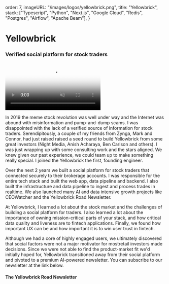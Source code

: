 
  order: 7,
  imageURL: "/images/logos/yellowbrick.png",
  title: "Yellowbrick",
  stack: ["Typescript", "Python", "Next.js", "Google Cloud", "Redis", "Postgres", "Airflow", "Apache Beam"],
}


# Yellowbrick

### Verified social platform for stock traders
<ArticleTags tags={metadata.stack} />

<div className="w-full max-w-[50%] lg:max-w-[280px] inline-block float-left" >
  <video
    playsInline={true}
    poster="/images/resume/yb-poster.png"
    className="p-0 pt-4 m-0 pr-8 mb-8"
    autoPlay muted loop
    src="/images/resume/yellowbrick.mp4"
    controls={false}
  />
</div>


In 2019 the meme stock revolution was well under way and the Internet was abound with misinformation and pump-and-dump scams. I was disappointed with the lack of a verified source of information for stock traders. Serendipitously, a couple of my friends from Zynga, Mark and Connor, had just raised raised a seed round to build Yellowbrick from some great investors (Night Media, Anish Acharaya, Ben Carlson and others). I was just wrapping up with some consulting work and the stars aligned. We knew given our past experience, we could team up to make something really special. I joined the Yellowbrick the first, founding engineer.

Over the next 2 years we built a social platform for stock traders that connected securely to their brokerage accounts. I was responsible for the entire tech stack and built the web app, data pipeline and backend. I also built the infrastructure and data pipeline to ingest and process trades in realtime. We also launched many AI and data intensive growth projects like CEOWatcher and the Yellowbrick Road Newsletter.

At Yellowbrick, I learned a lot about the stock market and the challenges of building a social platform for traders. I also learned a lot about the importance of owning mission-critical parts of your stack, and how critical data quality and liveness are to fintech applications. Finally, we found how important UX can be and how important it is to win user trust in fintech.

Although we had a core of highly engaged users, we ultimately discovered that social factors were not a major motivator for mostretail investors made decisions. Since we were not able to find the product-market fit we'd initially hoped for, Yellowbrick transitioned away from their social platform and pivoted to a premium AI-powered newsletter. You can subscribe to our newsletter at the link below.

<h4>The Yellowbrick Road Newsletter</h4>

<div className="iframely-embed"><div className="iframely-responsive"  style={{ height:140, paddingBottom:0}}><a href="https://www.newsletter.theyellowbrickroad.email/subscribe" data-iframely-url="//iframely.net/VSdB1iI"></a></div></div><script async src="//iframely.net/embed.js"></script>
<br/>
<div className="iframely-embed"><div className="iframely-responsive" style={{ height:140, paddingBottom:0}}><a href="https://ceowatcher.beehiiv.com/" data-iframely-url="//iframely.net/lL65tjM?card=small"></a></div></div><script async src="//iframely.net/embed.js"></script>


